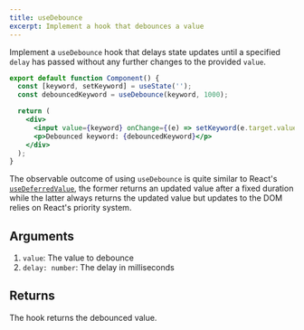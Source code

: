```yaml
---
title: useDebounce
excerpt: Implement a hook that debounces a value
---
```


Implement a `useDebounce` hook that delays state updates until a specified `delay` has passed without any further changes to the provided `value`.

```jsx
export default function Component() {
  const [keyword, setKeyword] = useState('');
  const debouncedKeyword = useDebounce(keyword, 1000);

  return (
    <div>
      <input value={keyword} onChange={(e) => setKeyword(e.target.value)} />
      <p>Debounced keyword: {debouncedKeyword}</p>
    </div>
  );
}
```

The observable outcome of using `useDebounce` is quite similar to React's [`useDeferredValue`](https://react.dev/reference/react/useDeferredValue), the former returns an updated value after a fixed duration while the latter always returns the updated value but updates to the DOM relies on React's priority system.

## Arguments

1. `value`: The value to debounce
2. `delay: number`: The delay in milliseconds

## Returns

The hook returns the debounced value.
